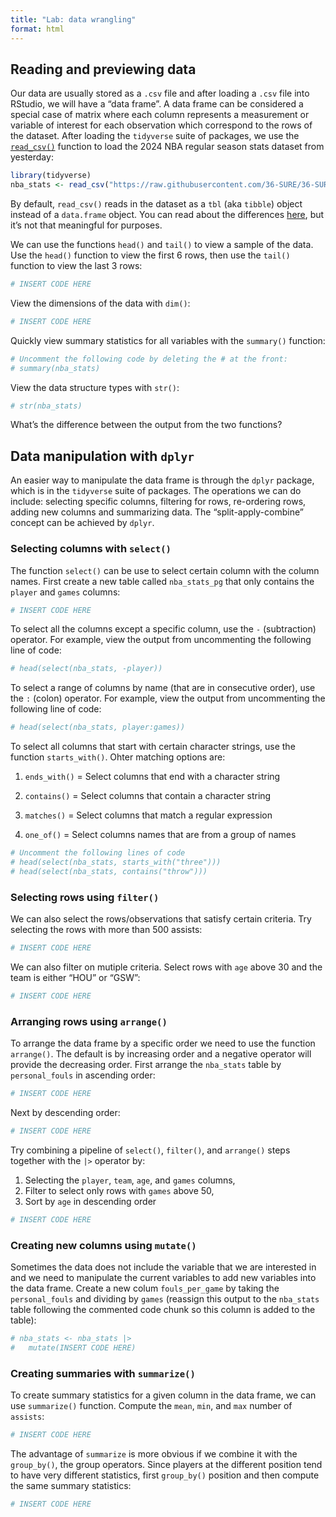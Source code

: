 ```yaml
---
title: "Lab: data wrangling"
format: html
---
```


## Reading and previewing data

Our data are usually stored as a `.csv` file and after loading a `.csv` file into RStudio, we will have a "data frame". A data frame can be considered a special case of matrix where each column represents a measurement or variable of interest for each observation which correspond to the rows of the dataset. After loading the `tidyverse` suite of packages, we use the [`read_csv()`](https://readr.tidyverse.org/reference/read_delim.html) function to load the 2024 NBA regular season stats dataset from yesterday:

```r
library(tidyverse)
nba_stats <- read_csv("https://raw.githubusercontent.com/36-SURE/36-SURE.github.io/main/data/nba_stats.csv")
```

By default, `read_csv()` reads in the dataset as a `tbl` (aka `tibble`) object instead of a `data.frame` object. You can read about the differences [here](https://cran.r-project.org/web/packages/tibble/vignettes/tibble.html), but it's not that meaningful for purposes.

We can use the functions `head()` and `tail()` to view a sample of the data. Use the `head()` function to view the first 6 rows, then use the `tail()` function to view the last 3 rows:

```r
# INSERT CODE HERE
```

View the dimensions of the data with `dim()`:

```r
# INSERT CODE HERE
```

Quickly view summary statistics for all variables with the `summary()` function:

```r
# Uncomment the following code by deleting the # at the front:
# summary(nba_stats)
```

View the data structure types with `str()`:

```r
# str(nba_stats)
```

What's the difference between the output from the two functions?

## Data manipulation with `dplyr`

An easier way to manipulate the data frame is through the `dplyr` package, which is in the `tidyverse` suite of packages. The operations we can do include: selecting specific columns, filtering for rows, re-ordering rows, adding new columns and summarizing data. The "split-apply-combine" concept can be achieved by `dplyr`.

### Selecting columns with `select()`

The function `select()` can be use to select certain column with the column names. First create a new table called `nba_stats_pg` that only contains the `player` and `games` columns:

```r
# INSERT CODE HERE
```

To select all the columns except a specific column, use the `-` (subtraction) operator. For example, view the output from uncommenting the following line of code:

```r
# head(select(nba_stats, -player))
```

To select a range of columns by name (that are in consecutive order), use the `:` (colon) operator. For example, view the output from uncommenting the following line of code:

```r
# head(select(nba_stats, player:games))
```

To select all columns that start with certain character strings, use the function `starts_with()`. Ohter matching options are:

1.  `ends_with()` = Select columns that end with a character string

2.  `contains()` = Select columns that contain a character string

3.  `matches()` = Select columns that match a regular expression

4.  `one_of()` = Select columns names that are from a group of names

```r
# Uncomment the following lines of code
# head(select(nba_stats, starts_with("three")))
# head(select(nba_stats, contains("throw")))
```

### Selecting rows using `filter()`

We can also select the rows/observations that satisfy certain criteria. Try selecting the rows with more than 500 assists:

```r
# INSERT CODE HERE
```

We can also filter on mutiple criteria. Select rows with `age` above 30 and the team is either "HOU" or "GSW":

```r
# INSERT CODE HERE
```

### Arranging rows using `arrange()`

To arrange the data frame by a specific order we need to use the function `arrange()`. The default is by increasing order and a negative operator will provide the decreasing order. First arrange the `nba_stats` table by `personal_fouls` in ascending order:

```r
# INSERT CODE HERE
```

Next by descending order:

```r
# INSERT CODE HERE
```

Try combining a pipeline of `select()`, `filter()`, and `arrange()` steps together with the `|>` operator by:

1.  Selecting the `player`, `team`, `age`, and `games` columns,
2.  Filter to select only rows with `games` above 50,
3.  Sort by `age` in descending order

```r
# INSERT CODE HERE
```

### Creating new columns using `mutate()`

Sometimes the data does not include the variable that we are interested in and we need to manipulate the current variables to add new variables into the data frame. Create a new colum `fouls_per_game` by taking the `personal_fouls` and dividing by `games` (reassign this output to the `nba_stats` table following the commented code chunk so this column is added to the table):

```r
# nba_stats <- nba_stats |>
#   mutate(INSERT CODE HERE)
```

### Creating summaries with `summarize()`

To create summary statistics for a given column in the data frame, we can use `summarize()` function. Compute the `mean`, `min`, and `max` number of `assists`:

```r
# INSERT CODE HERE
```

The advantage of `summarize` is more obvious if we combine it with the `group_by()`, the group operators. Since players at the different position tend to have very different statistics, first `group_by()` position and then compute the same summary statistics:

```r
# INSERT CODE HERE
```
